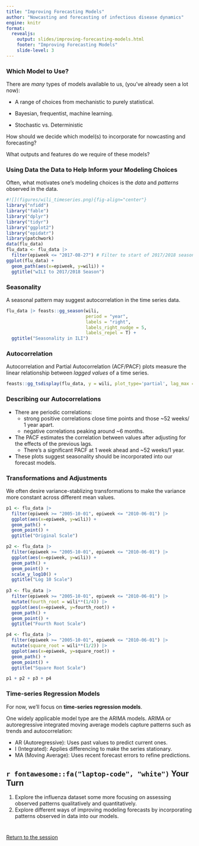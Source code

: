 ```yaml
---
title: "Improving Forecasting Models"
author: "Nowcasting and forecasting of infectious disease dynamics"
engine: knitr
format:
  revealjs:
    output: slides/improving-forecasting-models.html
    footer: "Improving Forecasting Models"
    slide-level: 3
---
```


### Which Model to Use?

There are *many* types of models available to us, (you've already seen a lot now):

-   A range of choices from mechanistic to purely statistical.

-   Bayesian, frequentist, machine learning.

-   Stochastic vs. Deterministic

How should we decide which model(s) to incorporate for nowcasting and forecasting? 

What outputs and features do we require of these models?


### Using Data the Data to Help Inform your Modeling Choices

Often, what motivates one's modeling choices is the *data* and *patterns* observed in the data.


```r
#![](figures/wili_timeseries.png){fig-align="center"}
library("nfidd")
library("fable")
library("dplyr")
library("tidyr")
library("ggplot2")
library("epidatr")
library(patchwork)
data(flu_data)
flu_data <- flu_data |>
  filter(epiweek <= "2017-08-27") # Filter to start of 2017/2018 season
ggplot(flu_data) +
  geom_path(aes(x=epiweek, y=wili)) + 
  ggtitle("wILI to 2017/2018 Season")
```

### Seasonality

A seasonal pattern may suggest autocorrelation in the time series data.

```r
flu_data |> feasts::gg_season(wili, 
                              period = "year",
                              labels = "right",
                              labels_right_nudge = 5,
                              labels_repel = T) +
  ggtitle("Seasonality in ILI")
```

### Autocorrelation

Autocorrelation and Partial Autocorrelation (ACF/PACF) plots measure the linear 
relationship between *lagged values* of a time series. 

```r
feasts::gg_tsdisplay(flu_data, y = wili, plot_type='partial', lag_max = 104)
```

### Describing our Autocorrelations

- There are periodic correlations: 
  - strong positive correlations close time points and those ~52 weeks/ 1 year apart.
  - negative correlations peaking around ~6 months.
- The PACF estimates the correlation between values after adjusting for the effects of the previous lags.
  - There's a significant PACF at 1 week ahead and ~52 weeks/1 year.
- These plots suggest seasonality should be incorporated into our forecast models.

### Transformations and Adjustments

We often desire variance-stablizing transformations to make the variance more 
constant across different mean values. 

```r
p1 <- flu_data |>
  filter(epiweek >= "2005-10-01", epiweek <= "2010-06-01") |>
  ggplot(aes(x=epiweek, y=wili)) +
  geom_path() + 
  geom_point() + 
  ggtitle("Original Scale")

p2 <- flu_data |>
  filter(epiweek >= "2005-10-01", epiweek <= "2010-06-01") |>
  ggplot(aes(x=epiweek, y=wili)) +
  geom_path() + 
  geom_point() +
  scale_y_log10() + 
  ggtitle("Log 10 Scale")
  
p3 <- flu_data |>
  filter(epiweek >= "2005-10-01", epiweek <= "2010-06-01") |>
  mutate(fourth_root = wili**(1/4)) |>
  ggplot(aes(x=epiweek, y=fourth_root)) +
  geom_path() + 
  geom_point() + 
  ggtitle("Fourth Root Scale")

p4 <- flu_data |>
  filter(epiweek >= "2005-10-01", epiweek <= "2010-06-01") |>
  mutate(square_root = wili**(1/2)) |>
  ggplot(aes(x=epiweek, y=square_root)) +
  geom_path() + 
  geom_point() + 
  ggtitle("Square Root Scale")

p1 + p2 + p3 + p4
```

### Time-series Regression Models

For now, we'll focus on **time-series regression models**.

One widely applicable model type are the ARIMA models. ARIMA or autoregressive integrated moving average models capture patterns such as trends and autocorrelation:

- AR (Autoregressive): Uses past values to predict current ones.
- I (Integrated): Applies differencing to make the series stationary.
- MA (Moving Average): Uses recent forecast errors to refine predictions.


## `r fontawesome::fa("laptop-code", "white")` Your Turn {background-color="#447099" transition="fade-in"}

1.  Explore the influenza dataset some more focusing on assessing observed patterns qualitatively and quantitatively.
2.  Explore different ways of improving modeling forecasts by incorporating patterns observed in data into our models.

# 

[Return to the session](../improving-forecasting-models)
